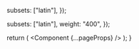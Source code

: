 

  subsets: ["latin"],
});

  subsets: ["latin"],
  weight: "400",
});

  return (
    <Theme className={dm_sans.className}>
      <style jsx global>{`
        :root {
          --shiki-color-text: var(--slate-10);
          --shiki-color-background: transparent;
          --shiki-token-constant: var(--indigo-9);
          --shiki-token-string: var(--grass-11);
          --shiki-token-comment: var(--slate-11);
          --shiki-token-keyword: var(--crimson-11);
          --shiki-token-parameter: var(--gold-11);
          --shiki-token-function: var(--violet-11);
          --shiki-token-string-expression: var(--indigo-11);
          --shiki-token-punctuation: var(--slate-8);
          --shiki-token-link: var(--grass-11);
        }
        html {
          --canopy-sans-font: ${dm_sans.style.fontFamily};
          --canopy-display-font: ${dm_serif_display.style.fontFamily};
        }
        .radix-themes {
          --default-font-family: var(--canopy-sans-font), sans-serif;
        }
      `}</style>
      <Component {...pageProps} />
    </Theme>
  );
}

